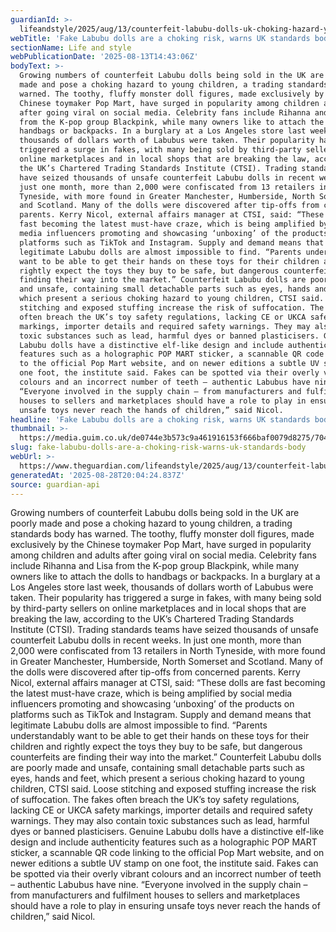 ```yaml
---
guardianId: >-
  lifeandstyle/2025/aug/13/counterfeit-labubu-dolls-uk-choking-hazard-young-children-warning
webTitle: 'Fake Labubu dolls are a choking risk, warns UK standards body'
sectionName: Life and style
webPublicationDate: '2025-08-13T14:43:06Z'
bodyText: >-
  Growing numbers of counterfeit Labubu dolls being sold in the UK are poorly
  made and pose a choking hazard to young children, a trading standards body has
  warned. The toothy, fluffy monster doll figures, made exclusively by the
  Chinese toymaker Pop Mart, have surged in popularity among children and adults
  after going viral on social media. Celebrity fans include Rihanna and Lisa
  from the K-pop group Blackpink, while many owners like to attach the dolls to
  handbags or backpacks. In a burglary at a Los Angeles store last week,
  thousands of dollars worth of Labubus were taken. Their popularity has
  triggered a surge in fakes, with many being sold by third-party sellers on
  online marketplaces and in local shops that are breaking the law, according to
  the UK’s Chartered Trading Standards Institute (CTSI). Trading standards teams
  have seized thousands of unsafe counterfeit Labubu dolls in recent weeks. In
  just one month, more than 2,000 were confiscated from 13 retailers in North
  Tyneside, with more found in Greater Manchester, Humberside, North Somerset
  and Scotland. Many of the dolls were discovered after tip-offs from concerned
  parents. Kerry Nicol, external affairs manager at CTSI, said: “These dolls are
  fast becoming the latest must-have craze, which is being amplified by social
  media influencers promoting and showcasing ‘unboxing’ of the products on
  platforms such as TikTok and Instagram. Supply and demand means that
  legitimate Labubu dolls are almost impossible to find. “Parents understandably
  want to be able to get their hands on these toys for their children and
  rightly expect the toys they buy to be safe, but dangerous counterfeits are
  finding their way into the market.” Counterfeit Labubu dolls are poorly made
  and unsafe, containing small detachable parts such as eyes, hands and feet,
  which present a serious choking hazard to young children, CTSI said. Loose
  stitching and exposed stuffing increase the risk of suffocation. The fakes
  often breach the UK’s toy safety regulations, lacking CE or UKCA safety
  markings, importer details and required safety warnings. They may also contain
  toxic substances such as lead, harmful dyes or banned plasticisers. Genuine
  Labubu dolls have a distinctive elf-like design and include authenticity
  features such as a holographic POP MART sticker, a scannable QR code linking
  to the official Pop Mart website, and on newer editions a subtle UV stamp on
  one foot, the institute said. Fakes can be spotted via their overly vibrant
  colours and an incorrect number of teeth – authentic Labubus have nine.
  “Everyone involved in the supply chain – from manufacturers and fulfilment
  houses to sellers and marketplaces should have a role to play in ensuring
  unsafe toys never reach the hands of children,” said Nicol.
headline: 'Fake Labubu dolls are a choking risk, warns UK standards body'
thumbnail: >-
  https://media.guim.co.uk/de0744e3b573c9a461916153f666baf0079d8275/704_0_5200_4160/500.jpg
slug: fake-labubu-dolls-are-a-choking-risk-warns-uk-standards-body
webUrl: >-
  https://www.theguardian.com/lifeandstyle/2025/aug/13/counterfeit-labubu-dolls-uk-choking-hazard-young-children-warning
generatedAt: '2025-08-28T20:04:24.837Z'
source: guardian-api
---
```

Growing numbers of counterfeit Labubu dolls being sold in the UK are poorly made and pose a choking hazard to young children, a trading standards body has warned. The toothy, fluffy monster doll figures, made exclusively by the Chinese toymaker Pop Mart, have surged in popularity among children and adults after going viral on social media. Celebrity fans include Rihanna and Lisa from the K-pop group Blackpink, while many owners like to attach the dolls to handbags or backpacks. In a burglary at a Los Angeles store last week, thousands of dollars worth of Labubus were taken. Their popularity has triggered a surge in fakes, with many being sold by third-party sellers on online marketplaces and in local shops that are breaking the law, according to the UK’s Chartered Trading Standards Institute (CTSI). Trading standards teams have seized thousands of unsafe counterfeit Labubu dolls in recent weeks. In just one month, more than 2,000 were confiscated from 13 retailers in North Tyneside, with more found in Greater Manchester, Humberside, North Somerset and Scotland. Many of the dolls were discovered after tip-offs from concerned parents. Kerry Nicol, external affairs manager at CTSI, said: “These dolls are fast becoming the latest must-have craze, which is being amplified by social media influencers promoting and showcasing ‘unboxing’ of the products on platforms such as TikTok and Instagram. Supply and demand means that legitimate Labubu dolls are almost impossible to find. “Parents understandably want to be able to get their hands on these toys for their children and rightly expect the toys they buy to be safe, but dangerous counterfeits are finding their way into the market.” Counterfeit Labubu dolls are poorly made and unsafe, containing small detachable parts such as eyes, hands and feet, which present a serious choking hazard to young children, CTSI said. Loose stitching and exposed stuffing increase the risk of suffocation. The fakes often breach the UK’s toy safety regulations, lacking CE or UKCA safety markings, importer details and required safety warnings. They may also contain toxic substances such as lead, harmful dyes or banned plasticisers. Genuine Labubu dolls have a distinctive elf-like design and include authenticity features such as a holographic POP MART sticker, a scannable QR code linking to the official Pop Mart website, and on newer editions a subtle UV stamp on one foot, the institute said. Fakes can be spotted via their overly vibrant colours and an incorrect number of teeth – authentic Labubus have nine. “Everyone involved in the supply chain – from manufacturers and fulfilment houses to sellers and marketplaces should have a role to play in ensuring unsafe toys never reach the hands of children,” said Nicol.
